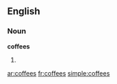 ==English==

===Noun===
'''coffees'''

# {{plural of|coffee}}

[[ar:coffees]]
[[fr:coffees]]
[[simple:coffees]]